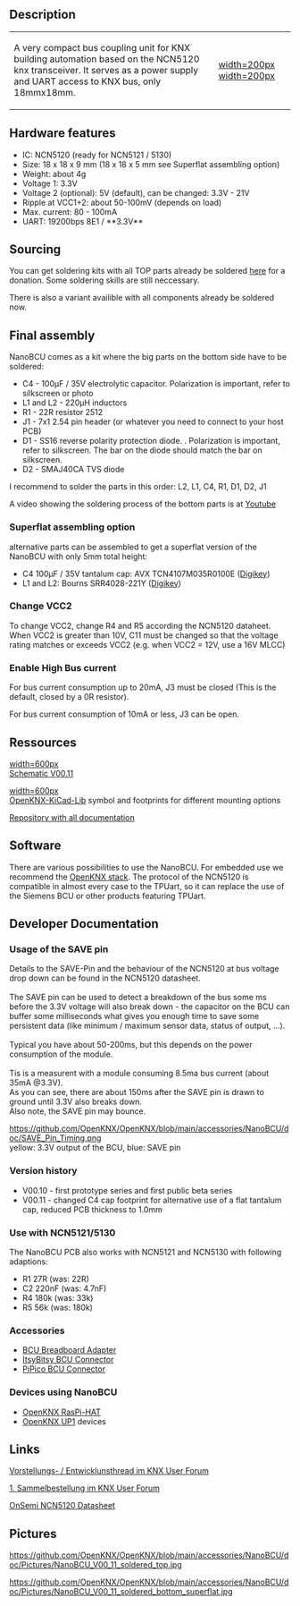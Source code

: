== Description ==

{|
|-
| A very compact bus coupling unit for KNX building automation based on the NCN5120 knx transceiver. It serves as a power supply and UART access to KNX bus, only 18mmx18mm.
| [[https://github.com/OpenKNX/OpenKNX/blob/main/accessories/NanoBCU/doc/Pictures/NanoBCU_V00_10_soldered_top%20-%20Small.jpg|width=200px]] [[https://github.com/OpenKNX/OpenKNX/blob/main/accessories/NanoBCU/doc/Pictures/NanoBCU_superflat_V00_11_soldered_bot.jpg|width=200px]]
|}

== Hardware features ==
* IC: NCN5120 (ready for NCN5121 / 5130)
* Size: 18 x 18 x 9 mm (18 x 18 x 5 mm  see Superflat assembling option)
* Weight: about 4g
* Voltage 1: 3.3V
* Voltage 2 (optional): 5V (default), can be changed: 3.3V - 21V
* Ripple at VCC1+2: about 50-100mV (depends on load)
* Max. current: 80 - 100mA
* UART: 19200bps 8E1 / **3.3V**


== Sourcing ==
You can get soldering kits with all TOP parts already be soldered [http://shop.sirsydom.de here] for a donation. Some soldering skills are still  neccessary.

There is also a variant availible with all components already be soldered now.

== Final assembly ==

NanoBCU comes as a kit where the big parts on the bottom side have to be soldered:
* C4 - 100µF / 35V electrolytic capacitor. Polarization is important, refer to silkscreen or photo
* L1 and L2 - 220µH inductors
* R1 - 22R resistor 2512
* J1 - 7x1 2.54 pin header (or whatever you need to connect to your host PCB)
* D1 - SS16 reverse polarity protection diode. . Polarization is important, refer to silkscreen. The bar on the diode should match the bar on silkscreen.
* D2 - SMAJ40CA TVS diode

I recommend to solder the parts in this order: L2, L1, C4, R1, D1, D2, J1

A video showing the soldering process of the bottom parts is at [https://www.youtube.com/watch?v=7OlGxEtVLzo Youtube]

=== Superflat assembling option ===

alternative parts can be assembled to get a superflat version of the NanoBCU with only 5mm total height:
* C4 100µF / 35V tantalum cap: AVX TCN4107M035R0100E ([https://www.digikey.de/de/products/detail/kyocera-avx/TCN4107M035R0100E/10062721 Digikey])
* L1 and L2: Bourns SRR4028-221Y ([https://www.digikey.de/de/products/detail/bourns-inc/SRR4028-221Y/2563554 Digikey])

=== Change VCC2 ===

To change VCC2, change R4 and R5 according the NCN5120 dataheet. When VCC2 is greater than 10V, C11 must be changed so that the voltage rating matches or exceeds VCC2 (e.g. when VCC2 = 12V, use a 16V MLCC)

=== Enable High Bus current ===
For bus current consumption up to 20mA, J3 must be closed (This is the default, closed by a 0R resistor).

For bus current consumption of 10mA or less, J3 can be open.

== Ressources ==
[[https://github.com/OpenKNX/OpenKNX/blob/main/accessories/NanoBCU/doc/NanoBCU_Schematic_V00.11.png|width=600px]]<br>
[https://github.com/OpenKNX/OpenKNX/blob/main/accessories/NanoBCU/doc/NanoBCU_Schematic_V00.11.pdf Schematic V00.11]

[[https://github.com/OpenKNX/OpenKNX/blob/main/accessories/NanoBCU/doc/Footprint_3D_Teaser.png|width=600px]]<br>
[[OpenKNX-KiCad-Lib]] symbol and footprints for different mounting options

[https://github.com/OpenKNX/OpenKNX/tree/main/accessories/NanoBCU Repository with all documentation]

== Software ==
There are various possibilities to use the NanoBCU.  
For embedded use we recommend the [https://github.com/thelsing/knx OpenKNX stack].  
The protocol of the NCN5120 is compatible in almost every case to the TPUart, so it can replace the use of the Siemens BCU or other products featuring TPUart.


== Developer Documentation ==

=== Usage of the SAVE pin ===

Details to the SAVE-Pin and the behaviour of the NCN5120 at bus voltage drop down can be found in the NCN5120 datasheet.<br><br>
The SAVE pin can be used to detect a breakdown of the bus some ms before the 3.3V voltage will also break down - the capacitor on the BCU can buffer some milliseconds what gives you enough time to save some persistent data (like minimum / maximum sensor data, status of output, ...).<br><br>
Typical you have about 50-200ms, but this depends on the power consumption of the module.<br><br>
Tis is a measurent with a module consuming 8.5ma bus current (about 35mA @3.3V).<br>
As you can see, there are about 150ms after the SAVE pin is drawn to ground until 3.3V also breaks down.<br>
Also note, the SAVE pin may bounce.

[[https://github.com/OpenKNX/OpenKNX/blob/main/accessories/NanoBCU/doc/SAVE_Pin_Timing.png]]<br>
yellow: 3.3V output of the BCU, blue: SAVE pin

=== Version history ===

* V00.10 - first prototype series and first public beta series
* V00.11 - changed C4 cap footprint for alternative use of a flat tantalum cap, reduced PCB thickness to 1.0mm

=== Use with NCN5121/5130 ===

The NanoBCU PCB also works with NCN5121 and NCN5130 with following adaptions:
* R1 27R (was: 22R)
* C2 220nF (was: 4.7nF)
* R4 180k (was: 33k)
* R5 56k (was: 180k)

=== Accessories ===

* [[BCU Breadboard Adapter]]
* [[ItsyBitsy BCU Connector]]
* [[PiPico BCU Connector]]

=== Devices using NanoBCU ===

* [[OpenKNX RasPi-HAT]]
* [[OpenKNX UP1]] devices

== Links ==

[https://knx-user-forum.de/forum/projektforen/konnekting/1603350-nanobcu-ncn5120-weiterentwicklung-der-microbcu2 Vorstellungs- / Entwicklunsthread im KNX User Forum]

[https://knx-user-forum.de/forum/projektforen/konnekting/1575881-sammelbestellung-microbcu2-knx-transceiver-für-ardunio-raspberry-co 1. Sammelbestellung im KNX User Forum]

[https://www.google.de/url?sa=t&rct=j&q=&esrc=s&source=web&cd=&cad=rja&uact=8&ved=2ahUKEwjZ_46X2aftAhUxvlkKHbOJCF4QFjAAegQIBBAC&url=https%3A%2F%2Fwww.onsemi.com%2Fpub%2FCollateral%2FNCN5120-D.PDF&usg=AOvVaw0KUimWgup68HXisop9pYTW OnSemi NCN5120 Datasheet]

== Pictures ==
[[https://github.com/OpenKNX/OpenKNX/blob/main/accessories/NanoBCU/doc/Pictures/NanoBCU_V00_11_soldered_top.jpg]]

[[https://github.com/OpenKNX/OpenKNX/blob/main/accessories/NanoBCU/doc/Pictures/NanoBCU_V00_11_soldered_bottom_superflat.jpg]]
